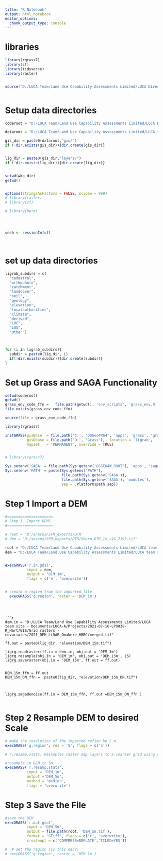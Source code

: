 ```yaml
---
title: "R Notebook"
output: html_notebook
editor_options: 
  chunk_output_type: console
---
```



# libraries

```r


library(rgrass7)
library(sf)
library(tidyverse)
library(raster)


source("D:/LUCA Team/Land Use Capability Assessments Limited/LUCA Directors - Documents/Code/RCode/ligrab/ligrab_utilities.R")



```

# Setup data directories

```r

coderoot = "D:/LUCA Team/Land Use Capability Assessments Limited/LUCA Directors - Documents/Code/RCode/ligrab"

dataroot = "D:/LUCA Team/Land Use Capability Assessments Limited/LUCA team site - Documents/LUCA-A/Projects/Development Projects/DP-0046-ligrab-R-Development/"

gis_dir = paste0(dataroot,"gis/")
if (!dir.exists(gis_dir)){dir.create(gis_dir)}


lig_dir = paste0(gis_dir,"layers/")
if (!dir.exists(lig_dir)){dir.create(lig_dir)}


setwd(wkg_dir)
getwd()  


options(stringsAsFactors = FALSE, scipen = 999)
# library(raster)
# library(sf)

# library(here)




sesh <- sessionInfo()




```

# set up data directories

```r

ligrab_subdirs = c(
  "cadastral",
  "orthophoto",
  "catchment",
  "landcover",
  "soil",
  "geology",
  "elevation",
  "localauthorities",
  "climate",
  "derived",
  "LUC",
  "LUS",
  "Other")



for (i in ligrab_subdirs){
  subdir = paste0(lig_dir, i)
  if(!dir.exists(subdir)){dir.create(subdir)}
}


```

# Set up Grass and SAGA Functionality

```r


setwd(coderoot)
getwd()
grass_env_code_ffn =   file.path(getwd(), 'env_scripts', 'grass_env.R')
file.exists(grass_env_code_ffn)

source(file = grass_env_code_ffn)

library(rgrass7)

initGRASS(gisBase  = file.path('C:', 'OSGeo4W64', 'apps', 'grass', 'grass78'),
          gisDbase = file.path('D:', 'Grass'),  location = 'ligrab', 
          mapset   = "PERMANENT", override = TRUE)


# library(rgrass7)

Sys.setenv('SAGA' = file.path(Sys.getenv('OSGEO4W_ROOT'), 'apps', 'saga-ltr'))
Sys.setenv('PATH' = paste(Sys.getenv("PATH"),
                          file.path(Sys.getenv('SAGA')),
                          file.path(Sys.getenv('SAGA'), 'modules'),
                          sep = .Platform$path.sep))


```


# Step 1 Import a DEM

```r

#=====================
# Step 1. Import DEMS
#=====================

# root = 'D:/sharns/SFM_exports/DTM'
# dem = 'D:/sharns/SFM_exports/DTM/Sharn_DTM_1m_v1A_2193.tif'

root = "D:/LUCA Team/Land Use Capability Assessments Limited/LUCA team site - Documents/LUCA-A/Projects/2021-07-10-LP0038-R_Hart/GIS/Grid rasters - covariates/2021_DEM_LiDAR_Omakere_HBRC"
dem = "D:/LUCA Team/Land Use Capability Assessments Limited/LUCA team site - Documents/LUCA-A/Projects/2021-07-10-LP0038-R_Hart/GIS/Grid rasters - covariates/2021_DEM_LiDAR_Omakere_HBRC/merged.tif"


execGRASS('r.in.gdal',
          input = dem,
          output = 'DEM_1m',
          flags = c('e', 'overwrite'))


# create a region from the imported file  
  execGRASS('g.region', raster = 'DEM_1m')




```




```

```r


dem.in = "D:/LUCA Team/Land Use Capability Assessments Limited/LUCA team site - Documents/LUCA-A/Projects/2021-07-10-LP0038-R_Hart/GIS/Grid rasters - covariates/2021_DEM_LiDAR_Omakere_HBRC/merged.tif"

ff.out = paste0(lig_dir, "elevation/DEM_15m.tif")

ligrg.readraster(ff.in = dem.in, obj.out = 'DEM_1m')
ligrg.resample(obj.in = 'DEM_1m', obj.out = 'DEM_15m', 15)
ligrg.saveraster(obj.in = 'DEM_15m', ff.out = ff.out)


DEM_15m_ffn = ff.out
DEM_15m_DN_ffn =  paste0(lig_dir, "elevation/DEM_15m_DN.tif")



ligrg.sagadenoise(ff.in = DEM_15m_ffn, ff.out =DEM_15m_DN_ffn )


```



# Step 2 Resample DEM to desired Scale

```r


# make the resolution of the imported refion be 5 m
execGRASS('g.region', res = '5', flags = c('a'))

# r.resamp.stats: Resamples raster map layers to a coarser grid using aggregation

#resample 1m DEM to 5m  
execGRASS('r.resamp.stats',
          input = 'DEM_1m',
          output ='DEM_5m',
          method = 'median',
          flags = 'overwrite')


```

# Step 3 Save the File 

```r

#save the DEM
execGRASS('r.out.gdal', 
          input = "DEM_5m",
          output = file.path(root, 'DEM_5m.tif'),
          format = 'GTiff', flags = c('c', 'overwrite'),
          createopt = c('COMPRESS=DEFLATE','TILED=YES'))

#  # set the region (is this nec?)  
# execGRASS('g.region', raster = 'DEM_1m')


```

